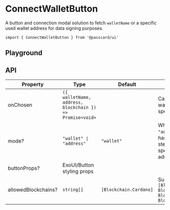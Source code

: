 # ConnectWalletButton

A button and connection modal solution to fetch `walletName` or a specific used wallet address for data signing purposes.

```tsx
import { ConnectWalletButton } from '@passcard/ui'
```

## Playground


<ExampleConnectWalletButton />

## API

| Property            | Type                                                     | Default                | Description                                                                                       |
| ------------------- | -------------------------------------------------------- | ---------------------- | ------------------------------------------------------------------------------------------------- |
| onChosen            | `({ walletName, address, blockchain }) => Promise<void>` |                        | Callback to get the walletName or a specific address.                                             |
| mode?               | `"wallet" \| "address"`                                  | `"wallet"`             | When set to `"address"`, the flow has an additional step to select a specific used address.       |
| buttonProps?        | ExoUI/Button styling props                               |                        |
| allowedBlockchains? | `string[]`                                               | `[Blockchain.Cardano]` | Supported values: `[Blockchain.Cardano, Blockchain.Mina, Blockchain.Ethereum, Blockchain.Solana]` |

